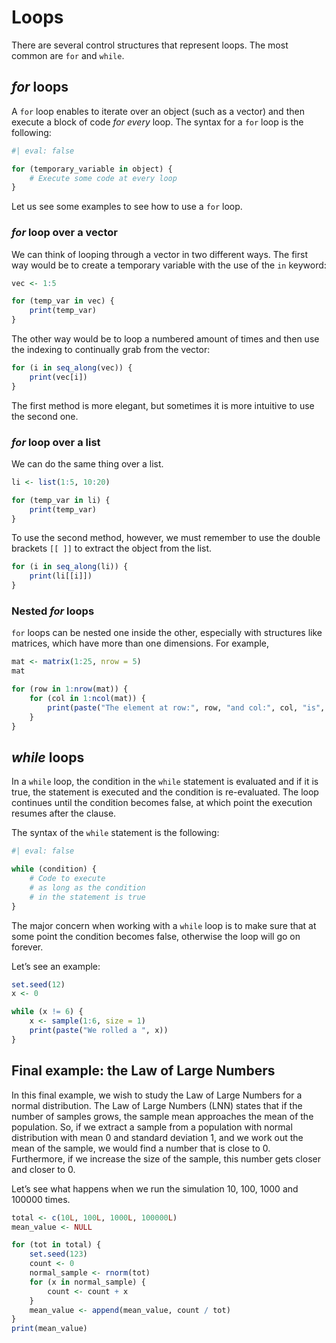# Loops

There are several control structures that represent loops. The most common are `for` and `while`.

## *for* loops

A `for` loop enables to iterate over an object (such as a vector) and then execute a block of code *for every* loop. The syntax for a `for` loop is the following:

```r
#| eval: false

for (temporary_variable in object) {
    # Execute some code at every loop
}
```

Let us see some examples to see how to use a `for` loop.

### *for* loop over a vector

We can think of looping through a vector in two different ways. The first way would be to create a temporary variable with the use of the `in` keyword:

```r
vec <- 1:5

for (temp_var in vec) {
    print(temp_var)
}
```

The other way would be to loop a numbered amount of times and then use the indexing to continually grab from the vector:

```r
for (i in seq_along(vec)) {
    print(vec[i])
}
```

The first method is more elegant, but sometimes it is more intuitive to use the second one.

### *for* loop over a list

We can do the same thing over a list.

```r
li <- list(1:5, 10:20)

for (temp_var in li) {
    print(temp_var)
}
```

To use the second method, however, we must remember to use the double brackets `[[ ]]` to extract the object from the list.

```r
for (i in seq_along(li)) {
    print(li[[i]])
}
```

### Nested *for* loops

`for` loops can be nested one inside the other, especially with structures like matrices, which have more than one dimensions. For example,

```r
mat <- matrix(1:25, nrow = 5)
mat

for (row in 1:nrow(mat)) {
    for (col in 1:ncol(mat)) {
        print(paste("The element at row:", row, "and col:", col, "is", mat[row, col]))
    }
}
```

## *while* loops

In a `while` loop, the condition in the `while` statement is evaluated and if it is true, the statement is executed and the condition is re-evaluated. The loop continues until the condition becomes false, at which point the execution resumes after the clause.

The syntax of the `while` statement is the following:

```r
#| eval: false

while (condition) {
    # Code to execute
    # as long as the condition
    # in the statement is true
}

```

The major concern when working with a `while` loop is to make sure that at some point the condition becomes false, otherwise the loop will go on forever.

Let's see an example:

```r
set.seed(12)
x <- 0

while (x != 6) {
    x <- sample(1:6, size = 1)
    print(paste("We rolled a ", x))
}

```

## Final example: the Law of Large Numbers

In this final example, we wish to study the Law of Large Numbers for a normal distribution. The Law of Large Numbers (LNN) states that if the number of samples grows, the sample mean approaches the mean of the population. So, if we extract a sample from a population with normal distribution with mean $0$ and standard deviation $1$, and we work out the mean of the sample, we would find a number that is close to $0$. Furthermore, if we increase the size of the sample, this number gets closer and closer to $0$.

Let's see what happens when we run the simulation 10, 100, 1000 and 100000 times.

```r
total <- c(10L, 100L, 1000L, 100000L)
mean_value <- NULL

for (tot in total) {
    set.seed(123)
    count <- 0
    normal_sample <- rnorm(tot)
    for (x in normal_sample) {
        count <- count + x
    }
    mean_value <- append(mean_value, count / tot)
}
print(mean_value)
```
